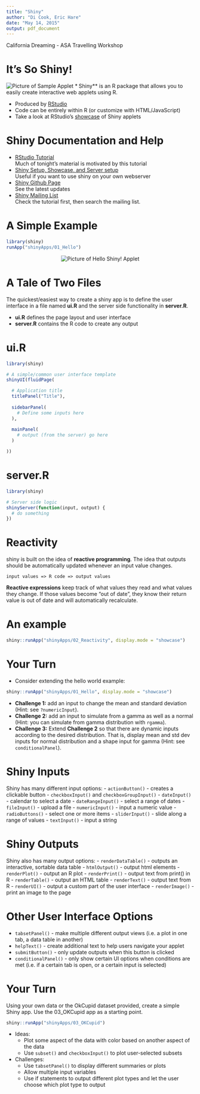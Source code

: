 ```yaml
---
title: "Shiny"
author: "Di Cook, Eric Hare"
date: "May 14, 2015"
output: pdf_document
---
```


<div class="footer"> California Dreaming - ASA Travelling Workshop </div>

It's So Shiny!
========================================================

![Picture of Sample Applet](figures/SampleAppImage.png)
***
**Shiny** is an R package that allows you to easily create interactive web applets using R. 

- Produced by [RStudio](http://shiny.rstudio.com)
- Code can be entirely within R (or customize with HTML/JavaScript)
- Take a look at RStudio's [showcase](http://shiny.rstudio.com/gallery/) of Shiny applets

Shiny Documentation and Help
========================================================
- [RStudio Tutorial](http://shiny.rstudio.com/tutorial/)  
Much of tonight's material is motivated by this tutorial
- [Shiny Setup, Showcase, and Server setup](http://shiny.rstudio.com)  
Useful if you want to use shiny on your own webserver
- [Shiny Github Page](https://github.com/rstudio/shiny)  
See the latest updates
- [Shiny Mailing List](https://groups.google.com/forum/#!forum/shiny-discuss)  
Check the tutorial first, then search the mailing list.

A Simple Example
========================================================
```r
library(shiny)
runApp("shinyApps/01_Hello")
```
<center>
<img src="figures/HelloShinyScreenshot.png" alt="Picture of Hello Shiny! Applet">
</center>

A Tale of Two Files
========================================================

The quickest/easiest way to create a shiny app is to define the user interface in a file named **ui.R** and the server side functionality in **server.R**.

- **ui.R** defines the page layout and user interface
- **server.R** contains the R code to create any output

ui.R
========================================================

```r
library(shiny)

# A simple/common user interface template
shinyUI(fluidPage(

  # Application title
  titlePanel("Title"),
  
  sidebarPanel(
    # Define some inputs here
  ),
  
  mainPanel(
    # output (from the server) go here
  )

))
```


server.R
========================================================
```r
library(shiny)

# Server side logic 
shinyServer(function(input, output) {
  # do something
})
```

Reactivity
========================================================

shiny is built on the idea of **reactive programming**. The idea that outputs should be automatically updated whenever an input value changes.

```
input values => R code => output values
```

**Reactive expressions** keep track of what values they read and what values they change. If those values become "out of date", they know their return value is out of date and will automatically recalculate.


An example
========================================================

```r
shiny::runApp("shinyApps/02_Reactivity", display.mode = "showcase")
```


Your Turn
========================================================

* Consider extending the hello world example:

```r
shiny::runApp("shinyApps/01_Hello", display.mode = "showcase")
```

* __Challenge 1:__ add an input to change the mean and standard deviation (Hint: see `?numericInput`).
* __Challenge 2:__ add an input to simulate from a gamma as well as a normal (Hint: you can simulate from gamma distribution with `rgamma`).
* __Challenge 3:__ Extend __Challenge 2__ so that there are dynamic inputs according to the desired distribution. That is, display mean and std dev inputs for normal distribution and a shape input for gamma (Hint: see `conditionalPanel`).

Shiny Inputs
========================================================
Shiny has many different input options:
- `actionButton()` - creates a clickable button
- `checkboxInput()` and `checkboxGroupInput()`
- `dateInput()` - calendar to select a date
- `dateRangeInput()` - select a range of dates
- `fileInput()` - upload a file
- `numericInput()` - input a numeric value
- `radioButtons()` - select one or more items
- `sliderInput()` - slide along a range of values
- `textInput()` - input a string

Shiny Outputs
========================================================
Shiny also has many output options:
- `renderDataTable()` - outputs an interactive, sortable data table
- `htmlOutput()` - output html elements
- `renderPlot()` - output an R plot
- `renderPrint()` - output text from print() in R
- `renderTable()` - output an HTML table
- `renderText()` - output text from R
- `renderUI()` - output a custom part of the user interface
- `renderImage()` - print an image to the page

Other User Interface Options
========================================================
- `tabsetPanel()` - make multiple different output views (i.e. a plot in one tab, a data table in another)
- `helpText()` - create additional text to help users navigate your applet
- `submitButton()` - only update outputs when this button is clicked
- `conditionalPanel()` - only show certain UI options when conditions are met (i.e. if a certain tab is open, or a certain input is selected)

Your Turn
========================================================
Using your own data or the OkCupid dataset provided, create a simple Shiny app. 
Use the 03_OKCupid app as a starting point.

```r
shiny::runApp("shinyApps/03_OKCupid")
```

- Ideas: 
  - Plot some aspect of the data with color based on another aspect of the data
  - Use `subset()` and `checkboxInput()` to plot user-selected subsets
- Challenges:
  - Use `tabsetPanel()` to display different summaries or plots
  - Allow multiple input variables
  - Use if statements to output different plot types and let the user choose which plot type to output
